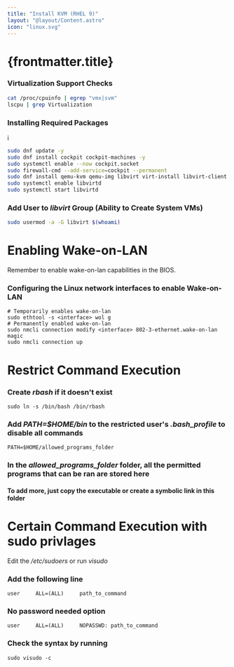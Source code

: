 ```yaml
---
title: "Install KVM (RHEL 9)"
layout: "@layout/Content.astro"
icon: "linux.svg"
---
```


# {frontmatter.title}

### Virtualization Support Checks

```bash
cat /proc/cpuinfo | egrep "vmx|svm"
lscpu | grep Virtualization
```

### Installing Required Packages
i
```bash
sudo dnf update -y
sudo dnf install cockpit cockpit-machines -y
sudo systemctl enable --now cockpit.socket
sudo firewall-cmd --add-service=cockpit --permanent
sudo dnf install qemu-kvm qemu-img libvirt virt-install libvirt-client virt-top libguestfs-tools -y
sudo systemctl enable libvirtd
sudo systemctl start libvirtd
```

### Add User to _libvirt_ Group (Ability to Create System VMs)

```bash
sudo usermod -a -G libvirt $(whoami)
```




# Enabling Wake-on-LAN
Remember to enable wake-on-lan capabilities in the BIOS.
### Configuring the Linux network interfaces to enable Wake-on-LAN

```
# Temporarily enables wake-on-lan
sudo ethtool -s <interface> wol g
# Permanently enabled wake-on-lan
sudo nmcli connection modify <interface> 802-3-ethernet.wake-on-lan magic
sudo nmcli connection up 
```

# Restrict Command Execution
### Create _rbash_ if it doesn't exist

```
sudo ln -s /bin/bash /bin/rbash
```

### Add _PATH=$HOME/bin_ to the restricted user's _.bash_profile_ to disable all commands

```
PATH=$HOME/allowed_programs_folder
```

### In the _allowed_programs_folder_ folder, all the permitted programs that can be ran are stored here
#### To add more, just copy the executable or create a symbolic link in this folder


# Certain Command Execution with sudo privlages
Edit the _/etc/sudoers_ or run _visudo_
### Add the following line

```
user     ALL=(ALL)     path_to_command
```

### No password needed option

```
user     ALL=(ALL)     NOPASSWD: path_to_command
```

### Check the syntax by running

```
sudo visudo -c
```